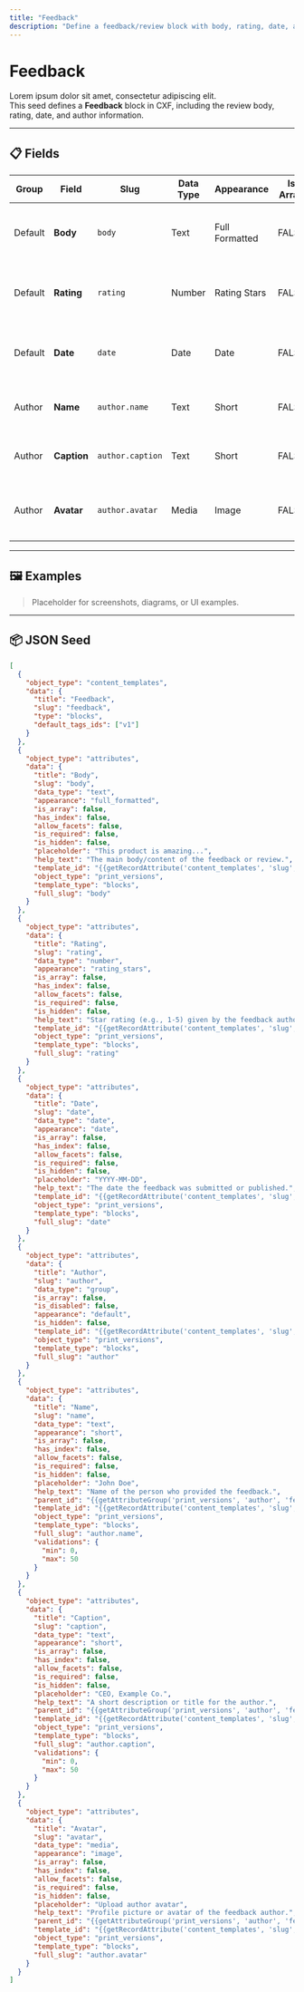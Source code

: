 ```yaml
---
title: "Feedback"
description: "Define a feedback/review block with body, rating, date, and author details"
---
```


# Feedback

Lorem ipsum dolor sit amet, consectetur adipiscing elit.\
This seed defines a **Feedback** block in CXF, including the review body, rating, date, and author information.

---

## 📋 Fields

| Group   | Field       | Slug             | Data Type | Appearance     | Is Array | Required | Hidden | Placeholder              | Help Text                                             | Recommended Validations |
| ------- | ----------- | ---------------- | --------- | -------------- | -------- | -------- | ------ | ------------------------ | ----------------------------------------------------- | ----------------------- |
| Default | **Body**    | `body`           | Text      | Full Formatted | FALSE    | FALSE    | FALSE  | This product is amazing… | The main body/content of the feedback or review.      | –                       |
| Default | **Rating**  | `rating`         | Number    | Rating Stars   | FALSE    | FALSE    | FALSE  | –                        | Star rating (e.g., 1–5) given by the feedback author. | –                       |
| Default | **Date**    | `date`           | Date      | Date           | FALSE    | FALSE    | FALSE  | YYYY-MM-DD               | The date the feedback was submitted or published.     | –                       |
| Author  | **Name**    | `author.name`    | Text      | Short          | FALSE    | FALSE    | FALSE  | John Doe                 | Name of the person who provided the feedback.         | Min 0; Max 50           |
| Author  | **Caption** | `author.caption` | Text      | Short          | FALSE    | FALSE    | FALSE  | CEO, Example Co.         | A short description or title for the author.          | Min 0; Max 50           |
| Author  | **Avatar**  | `author.avatar`  | Media     | Image          | FALSE    | FALSE    | FALSE  | Upload author avatar     | Profile picture or avatar of the feedback author.     | –                       |

---

## 🖼️ Examples

> Placeholder for screenshots, diagrams, or UI examples.

---

## 📦 JSON Seed

```json expandable
[
  {
    "object_type": "content_templates",
    "data": {
      "title": "Feedback",
      "slug": "feedback",
      "type": "blocks",
      "default_tags_ids": ["v1"]
    }
  },
  {
    "object_type": "attributes",
    "data": {
      "title": "Body",
      "slug": "body",
      "data_type": "text",
      "appearance": "full_formatted",
      "is_array": false,
      "has_index": false,
      "allow_facets": false,
      "is_required": false,
      "is_hidden": false,
      "placeholder": "This product is amazing...",
      "help_text": "The main body/content of the feedback or review.",
      "template_id": "{{getRecordAttribute('content_templates', 'slug', 'feedback')}}",
      "object_type": "print_versions",
      "template_type": "blocks",
      "full_slug": "body"
    }
  },
  {
    "object_type": "attributes",
    "data": {
      "title": "Rating",
      "slug": "rating",
      "data_type": "number",
      "appearance": "rating_stars",
      "is_array": false,
      "has_index": false,
      "allow_facets": false,
      "is_required": false,
      "is_hidden": false,
      "help_text": "Star rating (e.g., 1-5) given by the feedback author.",
      "template_id": "{{getRecordAttribute('content_templates', 'slug', 'feedback')}}",
      "object_type": "print_versions",
      "template_type": "blocks",
      "full_slug": "rating"
    }
  },
  {
    "object_type": "attributes",
    "data": {
      "title": "Date",
      "slug": "date",
      "data_type": "date",
      "appearance": "date",
      "is_array": false,
      "has_index": false,
      "allow_facets": false,
      "is_required": false,
      "is_hidden": false,
      "placeholder": "YYYY-MM-DD",
      "help_text": "The date the feedback was submitted or published.",
      "template_id": "{{getRecordAttribute('content_templates', 'slug', 'feedback')}}",
      "object_type": "print_versions",
      "template_type": "blocks",
      "full_slug": "date"
    }
  },
  {
    "object_type": "attributes",
    "data": {
      "title": "Author",
      "slug": "author",
      "data_type": "group",
      "is_array": false,
      "is_disabled": false,
      "appearance": "default",
      "is_hidden": false,
      "template_id": "{{getRecordAttribute('content_templates', 'slug', 'feedback')}}",
      "object_type": "print_versions",
      "template_type": "blocks",
      "full_slug": "author"
    }
  },
  {
    "object_type": "attributes",
    "data": {
      "title": "Name",
      "slug": "name",
      "data_type": "text",
      "appearance": "short",
      "is_array": false,
      "has_index": false,
      "allow_facets": false,
      "is_required": false,
      "is_hidden": false,
      "placeholder": "John Doe",
      "help_text": "Name of the person who provided the feedback.",
      "parent_id": "{{getAttributeGroup('print_versions', 'author', 'feedback', 'blocks')}}",
      "template_id": "{{getRecordAttribute('content_templates', 'slug', 'feedback')}}",
      "object_type": "print_versions",
      "template_type": "blocks",
      "full_slug": "author.name",
      "validations": {
        "min": 0,
        "max": 50
      }
    }
  },
  {
    "object_type": "attributes",
    "data": {
      "title": "Caption",
      "slug": "caption",
      "data_type": "text",
      "appearance": "short",
      "is_array": false,
      "has_index": false,
      "allow_facets": false,
      "is_required": false,
      "is_hidden": false,
      "placeholder": "CEO, Example Co.",
      "help_text": "A short description or title for the author.",
      "parent_id": "{{getAttributeGroup('print_versions', 'author', 'feedback', 'blocks')}}",
      "template_id": "{{getRecordAttribute('content_templates', 'slug', 'feedback')}}",
      "object_type": "print_versions",
      "template_type": "blocks",
      "full_slug": "author.caption",
      "validations": {
        "min": 0,
        "max": 50
      }
    }
  },
  {
    "object_type": "attributes",
    "data": {
      "title": "Avatar",
      "slug": "avatar",
      "data_type": "media",
      "appearance": "image",
      "is_array": false,
      "has_index": false,
      "allow_facets": false,
      "is_required": false,
      "is_hidden": false,
      "placeholder": "Upload author avatar",
      "help_text": "Profile picture or avatar of the feedback author.",
      "parent_id": "{{getAttributeGroup('print_versions', 'author', 'feedback', 'blocks')}}",
      "template_id": "{{getRecordAttribute('content_templates', 'slug', 'feedback')}}",
      "object_type": "print_versions",
      "template_type": "blocks",
      "full_slug": "author.avatar"
    }
  }
]
```